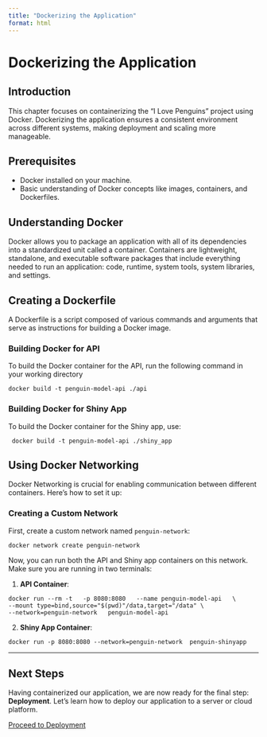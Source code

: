 ```yaml
---
title: "Dockerizing the Application"
format: html
---
```


# Dockerizing the Application

## Introduction

This chapter focuses on containerizing the "I Love Penguins" project using Docker. Dockerizing the application ensures a consistent environment across different systems, making deployment and scaling more manageable.

## Prerequisites

- Docker installed on your machine. 
- Basic understanding of Docker concepts like images, containers, and Dockerfiles.

## Understanding Docker

Docker allows you to package an application with all of its dependencies into a standardized unit called a container. Containers are lightweight, standalone, and executable software packages that include everything needed to run an application: code, runtime, system tools, system libraries, and settings.

## Creating a Dockerfile

A Dockerfile is a script composed of various commands and arguments that serve as instructions for building a Docker image.

### Building Docker for API

To build the Docker container for the API, run the following command in your working directory

```
docker build -t penguin-model-api ./api
```
### Building Docker for Shiny App

To build the Docker container for the Shiny app, use:

```
 docker build -t penguin-model-api ./shiny_app
```

## Using Docker Networking

Docker Networking is crucial for enabling communication between different containers. Here's how to set it up:

### Creating a Custom Network

First, create a custom network named `penguin-network`:
```
docker network create penguin-network
```

Now, you can run both the API and Shiny app containers on this network. Make sure you are running in two terminals:

1. **API Container**:
```
docker run --rm -t   -p 8080:8080   --name penguin-model-api   \
--mount type=bind,source="$(pwd)"/data,target="/data" \
--network=penguin-network   penguin-model-api
```
2. **Shiny App Container**:
```
docker run -p 8080:8080 --network=penguin-network  penguin-shinyapp
```

---

## Next Steps

Having containerized our application, we are now ready for the final step: **Deployment**. Let's learn how to deploy our application to a server or cloud platform.

[Proceed to Deployment](deployment.html)







